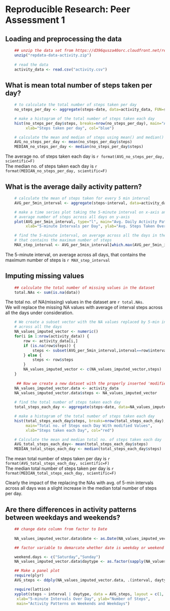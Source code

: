 # Reproducible Research: Peer Assessment 1

## Loading and preprocessing the data

```{r}
    ## unzip the data set from https://d396qusza40orc.cloudfront.net/repdata%2Fdata%2Factivity.zip
    unzip("repdata-data-activity.zip")
    
    # read the data
    activity_data <- read.csv("activity.csv")
```

## What is mean total number of steps taken per day?

```{r}
    # to calculate the total number of steps taken per day
    no_steps_per_day <- aggregate(steps~date, data=activity_data, FUN=sum)
```
```{r fig.width=8, fig.height=8}
    # make a histogram of the total number of steps taken each day
    hist(no_steps_per_day$steps, breaks=nrow(no_steps_per_day), main="Aggregated No. of Steps Per Day",
         xlab="Steps taken per day", col="blue")
```
```{r}
    # calculate the mean and median of steps using mean() and median()
    AVG_no_steps_per_day <- mean(no_steps_per_day$steps)
    MEDIAN_no_steps_per_day <- median(no_steps_per_day$steps)
```
The average no. of steps taken each day is `r format(AVG_no_steps_per_day, scientific=F)`  
The median no. of steps taken each day is `r format(MEDIAN_no_steps_per_day, scientific=F)`

## What is the average daily activity pattern?

```{r}
    # calculate the mean of steps taken for every 5 min interval
    AVG_per_5min_interval <- aggregate(steps~interval, data=activity_data, FUN=mean)
```
```{r fig.width=8, fig.height=8}
    # make a time series plot taking the 5-minute interval on x-axis and the 
    # average number of steps across all days on y-axis
    plot(AVG_per_5min_interval, type="l", main="Avg. Daily Activity Pattern",
         xlab="5-minute Intervals per Day", ylab="Avg. Steps Taken Over All Days")
```
```{r}
    # find the 5-minute interval, on average across all the days in the dataset, 
    # that contains the maximum number of steps
    MAX_step_interval <- AVG_per_5min_interval[which.max(AVG_per_5min_interval$steps),"interval"]
```
The 5-minute interval, on average across all days, that contains the maximum number of steps is `r MAX_step_interval`

## Imputing missing values
```{r}
    ## calculate the total number of missing values in the dataset 
    total.NAs <- sum(is.na(data))
```
The total no. of NA(missing) values in the dataset are `r total.NAs `.  
We will replace the missing NA values with average of interval steps across all the days under
consideration.

```{r}

    # We create a subset vector with the NA values replaced by 5-min interval's averaged values
    # across all the days
    NA_values_imputed_vector <- numeric()
    for(i in 1:nrow(activity_data)) {
        row <- activity_data[i,]
        if (is.na(row$steps)) {
            steps <- subset(AVG_per_5min_interval,interval==row$interval)$steps
        } else {
            steps <- row$steps
        }
        NA_values_imputed_vector <- c(NA_values_imputed_vector,steps)
    }
    
     ## Now we create a new dataset with the properly inserted 'modified' NA values
    NA_values_imputed_vector.data <- activity_data
    NA_values_imputed_vector.data$steps <- NA_values_imputed_vector
    
    # find the total number of steps taken each day
    total_steps_each_day <- aggregate(steps~date, data=NA_values_imputed_vector.data, FUN=sum)
```
```{r fig.width=8, fig.height=8}
    # make a histogram of the total number of steps taken each day
    hist(total_steps_each_day$steps, breaks=nrow(total_steps_each_day), 
         main="Total no. of Steps each Day With modified Values",
         xlab="Steps taken each Day", col="red")
```
```{r}
    # Calculate the mean and median total no. of steps taken each day
    AVG_total_steps_each_day<- mean(total_steps_each_day$steps)
    MEDIAN_total_steps_each_day <- median(total_steps_each_day$steps)
```
The mean total number of steps taken per day is `r format(AVG_total_steps_each_day, scientific=F)`  
The median total number of steps taken per day is `r format(MEDIAN_total_steps_each_day, scientific=F)`

Clearly the impact of the replacing the NAs with avg. of 5-min intervals across all days was a slight increase in the median total number of steps per day. 

## Are there differences in activity patterns between weekdays and weekends?

```{r}
    ## change date column from factor to Date
    
    NA_values_imputed_vector.data$date <- as.Date(NA_values_imputed_vector.data$date)

    ## factor variable to demarcate whether date is weekday or weekend

    weekend.days <- c("Saturday","Sunday")
    NA_values_imputed_vector.data$daytype <- as.factor(sapply(NA_values_imputed_vector.data$date, function(x) ifelse(weekdays(x) %in% weekend.days,"weekend","weekday")))
```
```{r fig.width=8, fig.height=8}
    ## Make a panel plot 
    require(plyr)
    AVG_steps <- ddply(NA_values_imputed_vector.data, .(interval, daytype), summarize, steps = mean(steps))

    require(lattice)
    xyplot(steps ~ interval | daytype, data = AVG_steps, layout = c(1, 2), type = "l", 
     xlab="5-minute Intervals Over Day", ylab="Number of Steps",
     main="Activity Patterns on Weekends and Weekdays")
```

